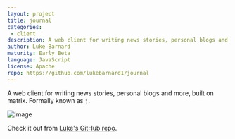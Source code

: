 ```yaml
---
layout: project
title: journal
categories: 
 - client
description: A web client for writing news stories, personal blogs and more, built on matrix.
author: Luke Barnard
maturity: Early Beta
language: JavaScript
license: Apache
repo: https://github.com/lukebarnard1/journal
---
```


A web client for writing news stories, personal blogs and more, built on matrix. Formally known as `j`.

![image](https://camo.githubusercontent.com/0ef90d2e070cf514e91f2f004564a03f968a3d30/68747470733a2f2f6d61747269782e6f72672f5f6d61747269782f6d656469612f76312f646f776e6c6f61642f6c6462636f2e64652f4f5249494b76514e7143666a65626d444967556876554961)

Check it out from [Luke's GitHub repo](https://github.com/lukebarnard1/journal).


